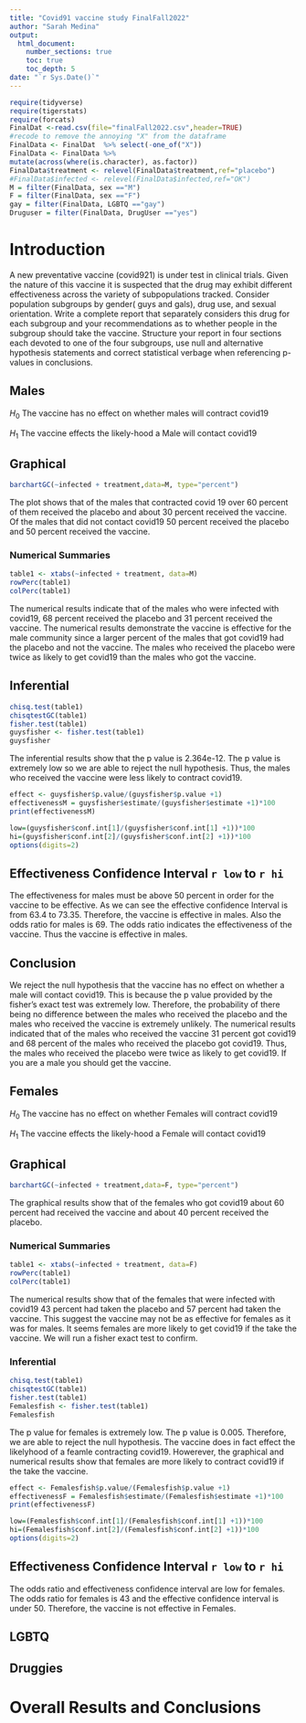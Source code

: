 ```yaml
---
title: "Covid91 vaccine study FinalFall2022"
author: "Sarah Medina"
output: 
  html_document:
    number_sections: true
    toc: true
    toc_depth: 5
date: "`r Sys.Date()`" 
---
```


```r
require(tidyverse)
require(tigerstats)
require(forcats)
FinalDat <-read.csv(file="finalFall2022.csv",header=TRUE)
#recode to remove the annoying "X" from the dataframe
FinalData <- FinalDat  %>% select(-one_of("X"))
FinalData <- FinalData %>%
mutate(across(where(is.character), as.factor))
FinalData$treatment <- relevel(FinalData$treatment,ref="placebo")
#FinalData$infected <- relevel(FinalData$infected,ref="OK")
M = filter(FinalData, sex =="M")
F = filter(FinalData, sex =="F")
gay = filter(FinalData, LGBTQ =="gay")
Druguser = filter(FinalData, DrugUser =="yes")
```

# Introduction

A new  preventative vaccine (covid921) is under test in clinical trials. Given the nature of this vaccine it is suspected that the drug may exhibit different effectiveness across the variety of subpopulations tracked. Consider population subgroups by gender( guys and gals), drug use, and sexual orientation. Write a complete report that separately considers this drug for each subgroup and your recommendations as to whether people in the subgroup should take the vaccine. Structure your report in four sections each devoted to one of the four subgroups, use null and alternative hypothesis statements and correct statistical verbage when referencing p-values in conclusions.

## Males

$H_0$ The vaccine has no effect on whether males will contract covid19

$H_1$ The vaccine effects the likely-hood a Male will contact covid19

## Graphical 

```r
barchartGC(~infected + treatment,data=M, type="percent")

```

The plot shows that of the males that contracted covid 19 over 60 percent of them received the placebo and about 30 percent received the vaccine. Of the males that did not contact covid19 50 percent received the placebo and 50 percent received the vaccine. 

### Numerical Summaries  

```r
table1 <- xtabs(~infected + treatment, data=M)
rowPerc(table1)
colPerc(table1)
```
 The numerical results indicate that of the males who were infected with covid19, 68 percent received the placebo and 31 percent received the vaccine. The numerical results demonstrate the vaccine is effective for the male community since a larger percent of the males that got covid19 had the placebo and not the vaccine. The males who received the placebo were twice as likely to get covid19 than the males who got the vaccine. 

## Inferential  

```r
chisq.test(table1)
chisqtestGC(table1)
fisher.test(table1)
guysfisher <- fisher.test(table1)
guysfisher
```
The inferential results show that the p value is 2.364e-12. The p value is extremely low so we are able to reject the null hypothesis. Thus, the males who received the vaccine were less likely to contract covid19.


```r
effect <- guysfisher$p.value/(guysfisher$p.value +1)
effectivenessM = guysfisher$estimate/(guysfisher$estimate +1)*100
print(effectivenessM)                               
```



```r
low=(guysfisher$conf.int[1]/(guysfisher$conf.int[1] +1))*100
hi=(guysfisher$conf.int[2]/(guysfisher$conf.int[2] +1))*100
options(digits=2)
```

## Effectiveness Confidence Interval `r low`  to `r hi`

The effectiveness for males must be above 50 percent in order for the vaccine to be effective. As we can see the effective confidence Interval is from 63.4 to 73.35. Therefore, the vaccine is effective in males. Also the odds ratio for males is 69. The odds ratio indicates the effectiveness of the vaccine. Thus the vaccine is effective in males.


## Conclusion

We reject the null hypothesis that the vaccine has no effect on whether a male will contact covid19. This is because the p value provided by the fisher's exact test was extremely low. Therefore, the probability of there being no difference between the males who received the placebo and the males who received the vaccine is extremely unlikely. The numerical results indicated that of the males who received the vaccine 31 percent got covid19 and 68 percent of the males who received the placebo got covid19. Thus, the males who received the placebo were twice as likely to get covid19. If you are a male you should get the vaccine.  


## Females

$H_0$ The vaccine has no effect on whether Females will contract covid19

$H_1$ The vaccine effects the likely-hood a Female will contact covid19

## Graphical 

```r
barchartGC(~infected + treatment,data=F, type="percent")

```

The graphical results show that of the females who got covid19 about 60 percent had received the vaccine and about 40 percent received the placebo.


### Numerical Summaries  

```r
table1 <- xtabs(~infected + treatment, data=F)
rowPerc(table1)
colPerc(table1)
```

The numerical results show that of the females that were infected with covid19 43 percent had taken the placebo and 57 percent had taken the vaccine. This suggest the vaccine may not be as effective for females as it was for males. It seems females are more likely to get covid19 if the take the vaccine. We will run a fisher exact test to confirm.

### Inferential

```r
chisq.test(table1)
chisqtestGC(table1)
fisher.test(table1)
Femalesfish <- fisher.test(table1)
Femalesfish
```

The p value for females is extremely low. The p value is 0.005. Therefore, we are able to reject the null hypothesis. The vaccine does in fact effect the likelyhood of a feamle contracting covid19. Howerever, the graphical and numerical results show that females are more likely to contract covid19 if the take the vaccine.


```r
effect <- Femalesfish$p.value/(Femalesfish$p.value +1)
effectivenessF = Femalesfish$estimate/(Femalesfish$estimate +1)*100
print(effectivenessF)
```

```r
low=(Femalesfish$conf.int[1]/(Femalesfish$conf.int[1] +1))*100
hi=(Femalesfish$conf.int[2]/(Femalesfish$conf.int[2] +1))*100
options(digits=2)
```

## Effectiveness Confidence Interval `r low`  to `r hi`

The odds ratio and effectiveness confidence interval are low for females. The odds ratio for females is 43 and the effective confidence interval is under 50. Therefore, the vaccine is not effective in Females.



## LGBTQ



## Druggies


# Overall Results and Conclusions